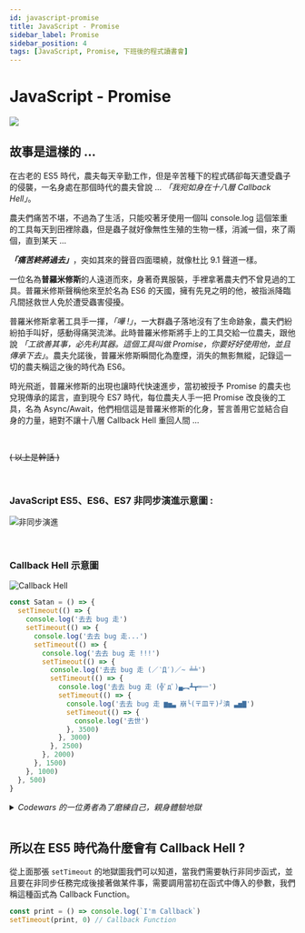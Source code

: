 ---
id: javascript-promise
title: JavaScript - Promise
sidebar_label: Promise
sidebar_position: 4
tags: [JavaScript, Promise, 下班後的程式讀書會]
---

# JavaScript - Promise

![](https://i.imgur.com/ptu84aa.jpg)

## 故事是這樣的 ...

在古老的 ES5 時代，農夫每天辛勤工作，但是辛苦種下的程式碼卻每天遭受蟲子的侵襲，一名身處在那個時代的農夫曾說 ... _「我宛如身在十八層 Callback Hell」_。

農夫們痛苦不堪，不過為了生活，只能咬著牙使用一個叫 console.log 這個笨重的工具每天到田裡除蟲，但是蟲子就好像無性生殖的生物一樣，消滅一個，來了兩個，直到某天 ...

**_「痛苦終將過去」_**，突如其來的聲音四面環繞，就像杜比 9.1 聲道一樣。

一位名為**普羅米修斯**的人遠道而來，身著奇異服裝，手裡拿著農夫們不曾見過的工具。普羅米修斯聲稱他來至於名為 ES6 的天國，擁有先見之明的他，被指派降臨凡間拯救世人免於遭受蟲害侵擾。

普羅米修斯拿著工具手一揮，_「嘩 !」_，一大群蟲子落地沒有了生命跡象，農夫們紛紛拍手叫好，感動得痛哭流涕。此時普羅米修斯將手上的工具交給一位農夫，跟他說 _「工欲善其事，必先利其器。這個工具叫做 Promise，你要好好使用他，並且傳承下去」_。農夫允諾後，普羅米修斯瞬間化為塵煙，消失的無影無縱，記錄這一切的農夫稱這之後的時代為 ES6。

時光飛逝，普羅米修斯的出現也讓時代快速進步，當初被授予 Promise 的農夫也兌現傳承的諾言，直到現今 ES7 時代，每位農夫人手一把 Promise 改良後的工具，名為 Async/Await，他們相信這是普羅米修斯的化身，誓言善用它並結合自身的力量，絕對不讓十八層 Callback Hell 重回人間 ...

<br />

~~( 以上是幹話 )~~

<br />

### JavaScript ES5、ES6、ES7 非同步演進示意圖 :

![非同步演進](https://i.imgur.com/LYfLM3V.png)

<br />

### Callback Hell 示意圖


<Tabs>
  <TabItem
    value='img'
    label="示意圖"
  >

![Callback Hell](https://i.imgur.com/BUfRkW0.png)

  </TabItem>
  <TabItem
    value="js"
    label="JavaScript"
  >

```js showLineNumbers
const Satan = () => {
  setTimeout(() => {
    console.log('去去 bug 走')
    setTimeout(() => {
      console.log('去去 bug 走...')
      setTimeout(() => {
        console.log('去去 bug 走 !!!')
        setTimeout(() => {
          console.log('去去 bug 走 (／‵Д′)／~ ╧╧')
          setTimeout(() => {
            console.log('去去 bug 走 (╬ﾟдﾟ)▄︻┻┳═一')
            setTimeout(() => {
              console.log('去去 bug 走 ▆▅▃ 崩╰(〒皿〒)╯潰 ▃▅▇')
              setTimeout(() => {
                console.log('去世')
              }, 3500)
            }, 3000)
          }, 2500)
        }, 2000)
      }, 1500)
    }, 1000)
  }, 500)
}
```

  </TabItem>
</Tabs>

<details>
  <summary>
    <i>Codewars 的一位勇者為了磨練自己，親身體驗地獄</i>
  </summary>
  <img
    src="https://i.imgur.com/KYm2GJm.png"
    alt=""
  />
  <s>很明顯這位勇者最後瘋掉了</s>
</details>

<br />

## 所以在 ES5 時代為什麼會有 Callback Hell ?

從上面那張 `setTimeout` 的地獄圖我們可以知道，當我們需要執行非同步函式，並且要在非同步任務完成後接著做某件事，需要調用當初在函式中傳入的參數，我們稱這種函式為 Callback Function。

```javascript showLineNumbers
const print = () => console.log(`I'm Callback`)
setTimeout(print, 0) // Callback Function
```
